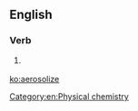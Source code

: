 ==English==

===Verb===
{{en-verb|aerosoliz}}

# {{context|American spelling|lang=en}} {{alternative form of|aerosolise|lang=en}}

[[Category:en:Physical chemistry]]

[[ko:aerosolize]]
